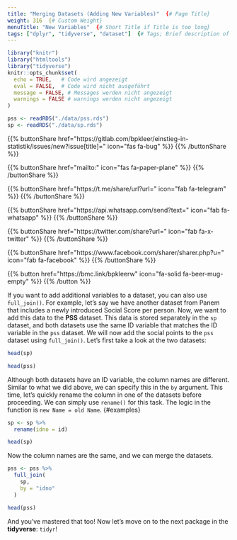 ```yaml
---
title: "Merging Datasets (Adding New Variables)"  {# Page Title}
weight: 316  {# Custom Weight}
menuTitle: "New Variables"  {# Short Title if Title is too long}
tags: ["dplyr", "tidyverse", "dataset"]  {# Tags; Brief description of page content}
---
```


```r
library("knitr")
library("htmltools")
library("tidyverse")
knitr::opts_chunk$set(
  echo = TRUE,   # Code wird angezeigt
  eval = FALSE,  # Code wird nicht ausgeführt
  message = FALSE, # Messages werden nicht angezeigt
  warnings = FALSE # warnings werden nicht angezeigt
)

pss <- readRDS("./data/pss.rds")
sp <- readRDS("./data/sp.rds")
```

{{% buttonShare href=\"https\:\/\/gitlab.com\/bpkleer\/einstieg-in-statistik\/issues\/new?issue[title]=\" icon=\"fas fa-bug\" %}} {{% /buttonShare %}} 

{{% buttonShare href=\"mailto\:\" icon=\"fas fa-paper-plane\" %}} {{% /buttonShare %}}

{{% buttonShare href=\"https\:\/\/t.me\/share\/url?url=\" icon=\"fab fa-telegram\" %}} {{% /buttonShare %}}

{{% buttonShare href=\"https\:\/\/api.whatsapp.com\/send?text=\" icon=\"fab fa-whatsapp\" %}} {{% /buttonShare %}}

{{% buttonShare href=\"https\:\/\/twitter.com\/share?url=\" icon=\"fab fa-x-twitter\" %}} {{% /buttonShare %}}

{{% buttonShare href=\"https\:\/\/www.facebook.com\/sharer\/sharer.php?u=\" icon=\"fab fa-facebook\" %}} {{% /buttonShare %}}

{{% button href=\"https\:\/\/bmc.link\/bpkleerw\" icon=\"fa-solid fa-beer-mug-empty\" %}} {{% /button %}}

If you want to add additional variables to a dataset, you can also use `full_join()`. For example, let's say we have another dataset from Panem that includes a newly introduced Social Score per person. Now, we want to add this data to the **PSS** dataset. This data is stored separately in the `sp` dataset, and both datasets use the same ID variable that matches the ID variable in the `pss` dataset. We will now add the social points to the `pss` dataset using `full_join()`. Let's first take a look at the two datasets:

```r
head(sp)

head(pss)
```

Although both datasets have an ID variable, the column names are different. Similar to what we did above, we can specify this in the `by` argument. This time, let's quickly rename the column in one of the datasets before proceeding. We can simply use `rename()` for this task. The logic in the function is `new Name = old Name`.  {#examples}

``` r
sp <- sp %>% 
  rename(idno = id)

head(sp)
```

Now the column names are the same, and we can merge the datasets.

```r
pss <- pss %>% 
  full_join(
    sp, 
    by = "idno"
  )

head(pss)
```

And you've mastered that too! Now let's move on to the next package in the **tidyverse**: `tidyr`!
